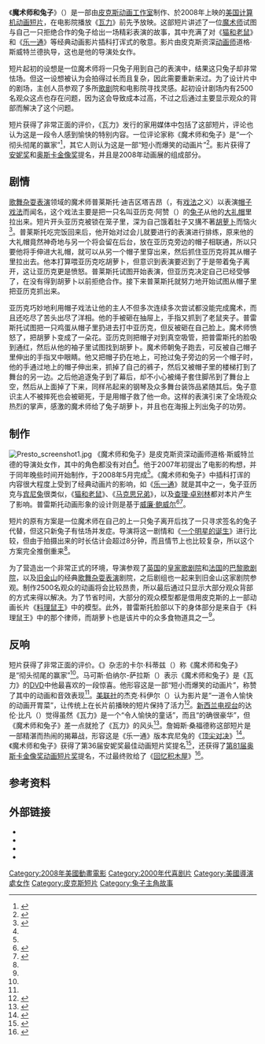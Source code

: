 {{Good article}}
{{NoteTA
|G1=Show
|1=zh-hans:萝卜;zh-hant:蘿蔔;
}}
{{Infobox film
| name           = 魔术师和兔子
| original_name  = {{lang|en|''Presto''}}
| image          = Presto_poster.jpg
| director       = {{link-en|道格·斯威特兰德|Doug Sweetland}}
| producer       = Richard Hollander<ref>{{cite news | last = S. Cohen | first = David | title = Drawn together at Pixar | url = http://variety.com/2008/digital/news/drawn-together-at-pixar-1117992537/ | accessdate = 2014-05-08 | archiveurl = https://web.archive.org/web/20131210004641/http://variety.com/2008/digital/news/drawn-together-at-pixar-1117992537/ | archivedate = 2013-12-10 | deadurl = no | newspaper = Variety | date = 2008-09-19}}</ref>
| writer         = 道格·斯威特兰德
| starring       = 道格·斯威特兰德 
| music          = 斯科特·布莱克维尔·斯塔福德（{{lang|en|Scot Blackwell Stafford}}）
| editing        = 凯瑟琳·林戈德（{{lang|en|Katherine Ringgold}}）
| studio         = [[皮克斯动画工作室|皮克斯动画工作室]]<br>[[华特迪士尼影片|华特迪士尼影片]]
| distributor    = 华特迪士尼影片
| released       = {{Film date|2008|6|10|[[安锡国际动画影展|安锡国际动画影展]]|2008|6|27|与《[[瓦力_(电影)|瓦力]]》一起}}
| runtime        = 5分17秒
| country        = 美国
| language       = 英语
}}

《'''魔术师和兔子'''》（{{lang-en|''Presto''}}）是一部由[[皮克斯动画工作室|皮克斯动画工作室]]制作、於2008年上映的[[美国电影|美国]][[计算机动画|计算机动画]][[短片|短片]]，在电影院播放《[[瓦力_(电影)|瓦力]]》前先予放映。这部短片讲述了一位[[魔术师|魔术师]]试图与自己一只拒绝合作的兔子给出一场精彩表演的故事，其中充满了对《[[猫和老鼠|猫和老鼠]]》和《[[乐一通|乐一通]]》等经典动画影片插科打诨式的敬意。影片由皮克斯资深[[动画师|动画师]]道格·斯威特兰德执导，这也是他的导演处女作。

短片起初的设想是一位魔术师将一只兔子用到自己的表演中，结果这只兔子却非常怯场。但这一设想被认为会拍得过长而且复杂，因此需要重新来过。为了设计片中的剧场，主创人员参观了多所[[歌剧|歌剧]]院和电影院寻找灵感。起初设计剧场内有2500名观众这点也存在问题，因为这会导致成本过高，不过之后通过主要显示观众的背部而解决了这个问题。

短片获得了非常正面的评价，《瓦力》发行的家用媒体中包括了这部短片，评论也认为这是一段令人感到愉快的特别内容。一位评论家称《魔术师和兔子》是“一个彻头彻尾的赢家”<ref name="carlreview">{{cite web|url=http://www.ifmagazine.com/review.asp?article=2932 |title=DVD Review: ''Wall-E'' - 3-Disc Special Edition |accessdate=2010-02-10 |author=Cortez, Carl |date=2008-11-28 |publisher=''If'' |archiveurl=https://web.archive.org/web/20100210134355/http://ifmagazine.com/review.asp?article=2932 |archivedate=2010-02-10 |deadurl=yes }}</ref>，其它人则认为这是一部“短小而爆笑的动画片”<ref name="examprestore">{{cite web|url=http://www.examiner.com/x-1367-NY-Film-Review-Examiner~y2008m11d30-Need-a-holiday-gift-How-about-WallE-on-DVD |title=Need a holiday gift? How about ''Wall-E'' on DVD |accessdate=2008-12-22 |author=Bernal-Salas, Marcos |date=2009-01-10 |publisher=''The Examiner'' |archiveurl=https://web.archive.org/web/20090111193458/http://www.examiner.com/x-1367-NY-Film-Review-Examiner~y2008m11d30-Need-a-holiday-gift-How-about-WallE-on-DVD |archivedate=2009-01-11 |deadurl=yes }}</ref>。影片获得了[[安妮奖|安妮奖]]和[[奥斯卡金像奖|奥斯卡金像奖]]提名，并且是2008年动画展的组成部分。

{{Spoken Wikipedia|Zh-tw-魔術師和兔子.ogg|2015年|11月27日|臺灣漢語}}

== 剧情 ==
[[歌舞杂耍表演|歌舞杂耍表演]]领域的魔术师普莱斯托·迪吉区塔吉昂（{{lang|en|Presto DiGiotagione}}，有[[戏法|戏法]]之义）以表演[[帽子戏法|帽子戏法]]而闻名，这个戏法主要是把一只名叫亚历克·阿赞（{{lang|en|Alec Azam}}）的[[兔|兔子]]从他的[[大礼帽|大礼帽]]里拉出来。短片开头亚历克被锁在笼子里，深为自己饿着肚子又搆不著[[胡萝卜|胡萝卜]]而恼火<ref name="smith">{{cite web|url=http://disney.go.com/vault/supplement.pdf |title=Supplement to Dave Smith's 2006 book ''Disney A to Z: The Official Encyclopedia'' |accessdate=2013-07-13 |publisher=Disney.com |archiveurl=https://web.archive.org/web/20130623055037/http://disney.go.com/vault/supplement.pdf |archivedate=2013-06-23 |deadurl=yes }}</ref>。普莱斯托吃完饭回来后，他开始对过会儿就要进行的表演进行排练，原来他的大礼帽竟然神奇地与另一个将会留在后台，放在亚历克旁边的帽子相联通，所以只要他将手伸进大礼帽，就可以从另一个帽子里穿出来，然后抓住亚历克将其从帽子里拉出去。他本打算喂亚历克吃胡萝卜，但意识到表演要迟到了于是带着兔子离开，这让亚历克更是愤怒。普莱斯托试图开始表演，但亚历克决定自己已经受够了，在没有得到胡萝卜以前拒绝合作。接下来普莱斯托就努力地开始试图从帽子里把亚历克抓出来。

亚历克巧妙地利用帽子戏法让他的主人不但多次连续多次尝试都没能完成魔术，而且还吃尽了苦头出尽了洋相。他的手被砸在抽屉上，手指又抓到了老鼠夹子。普雷斯托试图把一只鸡蛋从帽子里扔进去打中亚历克，但反被砸在自己脸上。魔术师愤怒了，把胡萝卜变成了一朵花。亚历克则把帽子对到真空吸管，把普雷斯托的脸吸到通红，然后从他的袖子里试图找到胡萝卜。魔术师朝兔子跑去，可反被自己帽子里伸出的手指叉中眼睛。他又把帽子扔在地上，可抢过兔子旁边的另一个帽子时，他的手通过地上的帽子伸出来，抓掉了自己的裤子，然后又被帽子里的楼梯打到了舞台的另一边。之后他追逐兔子到了幕后，却不小心被绳子套住脚吊到了舞台上空，然后从上面掉了下来，同样吊起来的钢琴及众多舞台装饰品紧随其后。兔子意识主人不被摔死也会被砸死，于是用帽子救了他一命。这样的表演引来了全场观众热烈的掌声，感激的魔术师给了兔子胡萝卜，并且也在海报上列出兔子的功劳。

==制作==
[[File:Presto_screenshot1.jpg|thumb]]
《魔术师和兔子》是皮克斯资深动画师道格·斯威特兰德的导演处女作，其中的角色都没有对白<ref name="smith" />。他于2007年初提出了电影的构想，并于同年晚些时间开始制作，于2008年5月完成<ref name="Douglas"/>。《魔术师和兔子》中插科打诨的内容很大程度上受到了经典动画片的影响，如《[[乐一通|乐一通]]》就是其中之一，兔子亚历克与[[宾尼兔|宾尼兔]]很类似，《[[猫和老鼠|猫和老鼠]]》、《[[马克思兄弟|马克思兄弟]]》，以及[[查理·卓别林|查理·卓别林]]都对本片产生了影响。普雷斯托动画形象的设计则是基于[[威廉·鲍威尔|威廉·鲍威尔]]<ref name="Douglas">{{cite web|author=Douglas, Edward|title=Presto Director Doug Sweetland|publisher=ComingSoon.net|date=2009-02-06|url=http://www.comingsoon.net/news/movienews.php?id=52513|accessdate=2013-07-13|deadurl=no|archiveurl=https://web.archive.org/web/20131015174231/http://www.comingsoon.net/news/movienews.php?id=52513|archivedate=2013-10-15}}</ref><ref name="Suite">{{cite web |url=http://www.andrewblodgett.com/pixars-presto-doug-sweetland-interview-animatic-short-film/ |title=Pixar’s Presto: Doug Sweetland – INTERVIEW – ANIMATIC & SHORT FILM |date=2012-09-23 |work=Andrew Blodgett |accessdate=2013-07-13 |deadurl=no |archiveurl=https://web.archive.org/web/20130101095728/http://www.andrewblodgett.com/pixars-presto-doug-sweetland-interview-animatic-short-film/ |archivedate=2013-01-01 }}</ref>。

短片的原有方案是一位魔术师在自己的上一只兔子离开后找了一只寻求签名的兔子代替，但这只新兔子有怯场并发症。导演将这一剧情和《[[一个明星的诞生|一个明星的诞生]]》进行比较，但由于拍摄出来的时长估计会超过8分钟，而且情节上也比较复杂，所以这个方案完全推倒重来<ref name="Suite" />。

为了营造出一个非常正式的环境，导演参观了[[英国|英国]]的[[皇家歌剧院|皇家歌剧院]]和[[法国|法国]]的[[巴黎歌剧院|巴黎歌剧院]]，以及[[旧金山|旧金山]]的经典[[歌舞杂耍表演|歌舞杂耍表演]]剧院，之后剧组也一起来到旧金山这家剧院参观。制作2500名观众的动画将会比较昂贵，所以最后通过只显示大部分观众背部的方式来得以解决。为了节省时间，大部分的观众模型都是借用皮克斯的上一部动画长片《[[料理鼠王|料理鼠王]]》中的模型。此外，普雷斯托脸部以下的身体部分是来自于《料理鼠王》中的那个律师，而胡萝卜也是该片中的众多食物道具之一<ref name="AWN" />。

==反响==
短片获得了非常正面的评价。《{{link-en|如果 (杂志)|If (magazine)|如果}}》杂志的卡尔·科蒂兹（{{lang|en|Carl Cortez}}）称《魔术师和兔子》是“彻头彻尾的赢家”<ref name="carlreview" />。马可斯·伯纳尔-萨拉斯（{{lang|en|Marcos Bernal-Salas}}）表示《魔术师和兔子》是《瓦力》的[[DVD|DVD]]中他最喜欢的一段惊喜。他形容这是一部“短小而爆笑的动画片”，称赞了其中的动画和音效表现<ref name="examprestore" />。[[美联社|美联社]]的杰克·科伊尔（{{lang|en|Jake Coyle}}）认为影片是“一道令人愉快的动画开胃菜”，让传统上在长片前播映的短片保持了活力<ref>{{cite news|last=Coyle|first=Jake|title=Pixar whips up magic with 5-minute ‘Presto’|url=http://www.today.com/id/25378152/ns/today-entertainment/t/pixar-whips-magic--minute-presto|accessdate=2013-07-13|newspaper=msnbc.com|date=2008-06-27|deadurl=no|archiveurl=https://web.archive.org/web/20131206054149/http://www.today.com/id/25378152/ns/today-entertainment/t/pixar-whips-magic--minute-presto/|archivedate=2013-12-06}}</ref>。[[新西兰电视台|新西兰电视台]]的达伦·比凡（{{lang|en|Darren Bevan}}）觉得虽然《瓦力》是一个“令人愉快的童话”，而且“的确很豪华”，但《魔术师和兔子》差一点就抢了《瓦力》的风头<ref>{{Cite web|url=http://tvnz.co.nz/content/2342571 |title=2008 cinema review: July to September |accessdate=2011-05-02 |author=Bevan, Darren |date=2008-12-31 |publisher=Television New Zealand |archiveurl=https://web.archive.org/web/20110511092038/http://tvnz.co.nz/content/2342571 |archivedate=2011-05-11 |deadurl=yes }}</ref>。詹姆斯·桑福德称这部短片是一部精湛而热闹的揭幕战，形容这是《乐一通》版本宾尼兔的《[[顶尖对决|顶尖对决]]》<ref>{{Cite web|url=http://www.mlive.com/movies/index.ssf/2008/06/pixars_walle_has_humor_suspens.html |title=Pixar's ''WALL-E'' has humor, suspense, romance - and show tunes? |accessdate=2013-07-13 |author=Sanford, James |date=2008-06-26 |publisher=Booth Newspapers |deadurl=yes |archiveurl=https://web.archive.org/web/20120928204033/http://www.mlive.com/movies/index.ssf/2008/06/pixars_walle_has_humor_suspens.html |archivedate=2012-09-28 }}</ref>。《魔术师和兔子》获得了第36届安妮奖最佳动画短片奖提名<ref>{{Cite web |url=http://theenvelope.latimes.com/env-annie-awards-1dec2008,0,3047769.htmlstory |title=''Kung Fu Panda'', ''Bolt'' and ''Wall-E'' lead Annie Award nominees |accessdate=2013-07-13 |author=King, Susan |date=2008-12-01 |publisher=Los Angeles Times |deadurl=no |archiveurl=https://web.archive.org/web/20081204084017/http://theenvelope.latimes.com/env-annie-awards-1dec2008%2C0%2C3047769.htmlstory |archivedate=2008-12-04 }}</ref>，还获得了[[第81届奥斯卡金像奖|第81届奥斯卡金像奖]][[奥斯卡最佳动画短片奖|动画短片奖]]提名，不过最终败给了《[[回忆积木屋|回忆积木屋]]》<ref>{{cite web | title = Nominees & Winners for the 81st Academy Awards | url = http://www.oscars.org/awards/81academyawards/nominees.html | publisher = The Academy of Motion Picture Arts and Sciences | accessdate = 2013-07-13 | deadurl = no | archiveurl = https://web.archive.org/web/20140327130533/http://www.oscars.org/awards/81academyawards/nominees.html | archivedate = 2014-03-27}}</ref>。

== 参考资料 ==
{{reflist|2}}

== 外部链接 ==
{{portal bar|电影|动漫|美国}}
* {{Official website|https://www.pixar.com/presto}}
* {{IMDb title|1245104|魔术师和兔子}}
* {{bcdb title|107727|魔术师和兔子}}
* {{douban|3111355|魔术师和兔子}}

{{s-start}}
{{succession box
 | before = 《[[您的老鼠好友|您的老鼠好友]]》
 | title  = [[皮克斯动画工作室|皮克斯动画工作室]]短片
 | years  = 2008
 | after  = 《[[板牙救援队|板牙救援队]]》}}
{{s-end}}

{{皮克斯电影列表}}
{{DEFAULTSORT:Presto}}
[[Category:2008年美國動畫電影|Category:2008年美國動畫電影]]
[[Category:2000年代喜剧片|Category:2000年代喜剧片]]
[[Category:美國導演處女作|Category:美國導演處女作]]
[[Category:皮克斯短片|Category:皮克斯短片]]
[[Category:兔子主角故事|Category:兔子主角故事]]